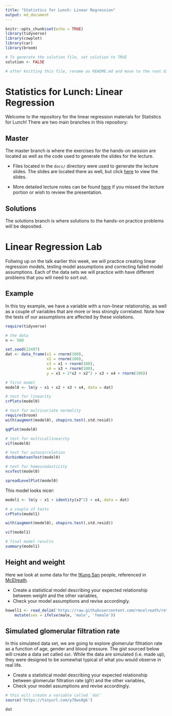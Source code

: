 ```yaml
---
title: "Statistics for Lunch: Linear Regression"
output: md_document
---
```


```r
knitr::opts_chunk$set(echo = TRUE)
library(tidyverse)
library(cowplot)
library(car)
library(broom)
```

```r
# To generate the solution file, set solution to TRUE
solution <- FALSE

# after knitting this file, rename as README.md and move to the root directory
```

# Statistics for Lunch: Linear Regression

Welcome to the repository for the linear regression materials for Statistics for Lunch! There are two main branches in this repository:

## Master

The master branch is where the exercises for the hands-on session are located as well as the code used to generate the slides for the lecture.

* Files located in the `docs/` directory were used to generate the lecture slides. The slides are located there as well, but click [here](http://abcsFrederick.github.io/LinearRegression/slides.html) to view the slides.

* More detailed lecture notes can be found [here](https://github.com/abcsFrederick/LinearRegression/blob/master/docs/slideNotes.md) if you missed the lecture portion or wish to review the presentation.

## Solutions

The solutions branch is where solutions to the hands-on practice problems will be deposited.

# Linear Regression Lab

Follwing up on the talk earlier this week, we will practice creating linear regression models, testing model assumptions and correcting failed model assumptions. Each of the data sets we will practice with have different problems that you will need to sort out.

## Example

In this toy example, we have a variable with a non-linear relationship, as well as a couple of variables that are more or less strongly correlated. Note how the tests of our assumptions are affected by these violations.

```r
require(tidyverse)

# the data
n <- 500

set.seed(23497)
dat <- data_frame(x1 = rnorm(100),
                  x2 = rnorm(100),
                  x3 = x1 + rnorm(100),
                  x4 = x3 + rnorm(100),
                  y = x1 + 2*x2 + x2^2 + x3 + x4 + rnorm(100))

# first model
model0 <- lm(y ~ x1 + x2 + x3 + x4, data = dat)

# test for linearity
crPlots(model0)

# test for multivariate normality
require(broom)
with(augment(model0), shapiro.test(.std.resid))

qqPlot(model0)

# test for multicollinearity
vif(model0)

# test for autocorrelation
durbinWatsonTest(model0)

# test for homoscedasticity
ncvTest(model0)

spreadLevelPlot(model0)
```

This model looks nicer:

```r
model1 <- lm(y ~ x1 + identity(x2^2) + x4, data = dat)

# a couple of tests
crPlots(model1)

with(augment(model0), shapiro.test(.std.resid))

vif(model1)

# final model results
summary(model1)
```

## Height and weight

Here we look at some data for the [!Kung San](https://en.wikipedia.org/wiki/%C7%83Kung_people) people, referenced in [McElreath](http://xcelab.net/rm/statistical-rethinking/).

* Create a statistical model describing your expected relationship between weight and the other variables,
* Check your model assumptions and revise accordingly.

```r
howell1 <- read_delim('https://raw.githubusercontent.com/rmcelreath/rethinking/master/data/Howell1.csv', ';') %>%
    mutate(sex = ifelse(male, 'male', 'female'))
```

## Simulated glomerular filtration rate

In this simulated data set, we are going to explore glomerular filtration rate as a function of age, gender and blood pressure. The gist sourced below will create a data set called `dat`. While the data are simulated (i.e. made up), they were designed to be somewhat typical of what you would observe in real life.

* Create a statistical model describing your expected relationship between  glomerular filtration rate (gfr) and the other variables,
* Check your model assumptions and revise accordingly.

```r
# this will create a variable called `dat`
source('https://tinyurl.com/y78ws8gk')

dat
```
